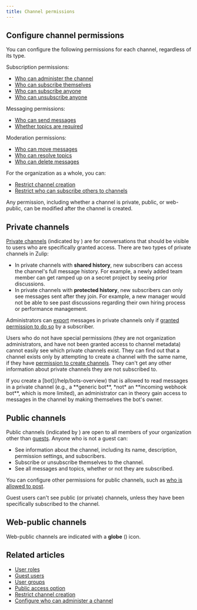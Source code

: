 ```yaml
---
title: Channel permissions
---
```



<ChannelsIntro />

<ChannelPrivacyTypes />

## Configure channel permissions

You can configure the following permissions for each channel,
regardless of its type.

Subscription permissions:

* [Who can administer the channel](/help/configure-who-can-administer-a-channel)
* [Who can subscribe themselves](/help/configure-who-can-subscribe)
* [Who can subscribe anyone](/help/configure-who-can-invite-to-channels#configure-who-can-subscribe-anyone-to-a-specific-channel)
* [Who can unsubscribe anyone](/help/configure-who-can-unsubscribe-others)

Messaging permissions:

* [Who can send messages](/help/channel-posting-policy)
* [Whether topics are required](/help/require-topics)

Moderation permissions:

* [Who can move messages](/help/restrict-moving-messages)
* [Who can resolve topics](/help/restrict-resolving-topics)
* [Who can delete messages](/help/restrict-message-editing-and-deletion)

For the organization as a whole, you can:

* [Restrict channel creation](/help/configure-who-can-create-channels)
* [Restrict who can subscribe others to channels](/help/configure-who-can-invite-to-channels#configure-who-can-subscribe-others-to-channels-in-general)

Any permission, including whether a channel is private, public, or web-public,
can be modified after the channel is created.

## Private channels

[Private channels](#private-channels) (indicated by <LockIcon />) are for conversations that should be visible to users who
are specifically granted access. There are two types of private channels in
Zulip:

* In private channels with **shared history**, new subscribers can access the
  channel's full message history. For example, a newly added team member can get
  ramped up on a secret project by seeing prior discussions.
* In private channels with **protected history**, new subscribers can only see
  messages sent after they join. For example, a new manager would not be able to
  see past discussions regarding their own hiring process or performance management.

<ChannelAdminPermissions />

Administrators can [export](/help/export-your-organization) messages in private
channels only if [granted permission to do
so](/help/export-your-organization#configure-whether-administrators-can-export-your-private-data)
by a subscriber.

Users who do not have special permissions (they are not organization
administrators, and have not been granted access to channel metadata) cannot
easily see which private channels exist. They can find out that a channel exists
only by attempting to create a channel with the same name, if they have
[permission to create channels](/help/configure-who-can-create-channels). They
can't get any other information about private channels they are not subscribed
to.

<ZulipNote>
  If you create a [bot](/help/bots-overview) that is allowed to read messages
  in a private channel (e.g., a **generic bot**, *not* an **incoming webhook bot**,
  which is more limited), an administrator can in theory gain access to messages
  in the channel by making themselves the bot's owner.
</ZulipNote>

## Public channels

Public channels (indicated by <HashtagIcon />) are open to all members of your organization other than
[guests](/help/guest-users). Anyone who is not a guest can:

* See information about the channel, including its name, description, permission
  settings, and subscribers.
* Subscribe or unsubscribe themselves to the channel.
* See all messages and topics, whether or not they are subscribed.

You can configure other permissions for public channels, such as [who is allowed
to post](/help/channel-posting-policy).

Guest users can't see public (or private) channels, unless they have been specifically
subscribed to the channel.

## Web-public channels

<WebPublicChannelsIntro />

Web-public channels are indicated with a **globe** (<GlobeIcon />) icon.

## Related articles

* [User roles](/help/user-roles)
* [Guest users](/help/guest-users)
* [User groups](/help/user-groups)
* [Public access option](/help/public-access-option)
* [Restrict channel creation](/help/configure-who-can-create-channels)
* [Configure who can administer a channel](/help/configure-who-can-administer-a-channel)
